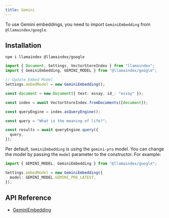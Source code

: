```yaml
---
title: Gemini
---
```


To use Gemini embeddings, you need to import `GeminiEmbedding` from `@llamaindex/google`.

## Installation

```package-install
npm i llamaindex @llamaindex/google
```

```ts
import { Document, Settings, VectorStoreIndex } from "llamaindex";
import { GeminiEmbedding, GEMINI_MODEL } from "@llamaindex/google";

// Update Embed Model
Settings.embedModel = new GeminiEmbedding();

const document = new Document({ text: essay, id_: "essay" });

const index = await VectorStoreIndex.fromDocuments([document]);

const queryEngine = index.asQueryEngine();

const query = "What is the meaning of life?";

const results = await queryEngine.query({
  query,
});
```

Per default, `GeminiEmbedding` is using the `gemini-pro` model. You can change the model by passing the `model` parameter to the constructor.
For example:

```ts
import { GEMINI_MODEL, GeminiEmbedding } from "@llamaindex/google";

Settings.embedModel = new GeminiEmbedding({
  model: GEMINI_MODEL.GEMINI_PRO_LATEST,
});
```

## API Reference

- [GeminiEmbedding](/typescript/framework-api-reference/classes/geminiembedding/)
